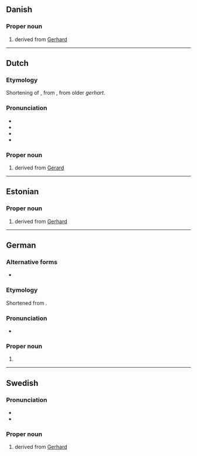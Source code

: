 {{also|gert}}

==Danish==

===Proper noun===
{{head|da|proper noun}}

# {{given name|da|male}} derived from [[Gerhard]]

----

==Dutch==

===Etymology===
Shortening of {{m|nl|Gerard}}, from {{m+|dum|gerart}}, from older ''gerhart''.

===Pronunciation===
* {{IPA|nl|/ɣɛrt/}}
* {{audio|nl|Nl-Gert.ogg|Audio}}
* {{hyphenation|nl|Gert}}
* {{rhymes|nl|ɛrt|s=1}}

===Proper noun===
{{nl-proper noun|m}}

# {{given name|nl|male}} derived from [[Gerard]]

----

==Estonian==

===Proper noun===
{{head|et|proper noun}}

# {{given name|et|male}} derived from [[Gerhard]]

----

==German==

===Alternative forms===
* {{alter|de|Geert|Gerd}}

===Etymology===
Shortened from {{m|de|Gerhard}}.

===Pronunciation===
* {{IPA|de|/ɡɛʁt/}}

===Proper noun===
{{head|de|proper noun}}

# {{given name|de|male|dim=Gerhard}}

----

==Swedish==

===Pronunciation===
* {{IPA|sv|/jæʈ/|/ɡæʈ/}}
* {{rhymes|sv|æʈː|s=1}}

===Proper noun===
{{sv-proper noun|c}}

# {{given name|sv|male}} derived from [[Gerhard]]